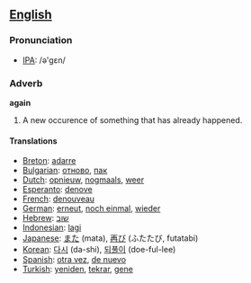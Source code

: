 ==[[English]]==
=== Pronunciation ===
*[[w:IPA|IPA]]: /ə'gɛn/

===Adverb===

'''again'''

#A new occurence of something that has already happened.

====Translations====
*[[Breton]]: [[adarre]]
*[[Bulgarian]]: [[отново]], [[пак]]
*[[Dutch]]: [[opnieuw]], [[nogmaals]], [[weer]]
*[[Esperanto]]: [[denove]]
*[[French]]: [[denouveau]]
*[[German]]: [[erneut]], [[noch einmal]], [[wieder]]
*[[Hebrew]]: [[שוב]]
*[[Indonesian]]: [[lagi]]
*[[Japanese]]: [[また]] (mata), [[再び]] (ふたたび, futatabi)
*[[Korean]]: [[다시]] (da-shi), [[되풀이]] (doe-ful-lee)
*[[Spanish]]: [[otra vez]], [[de nuevo]]
*[[Turkish]]: [[yeniden]], [[tekrar]], [[gene]]